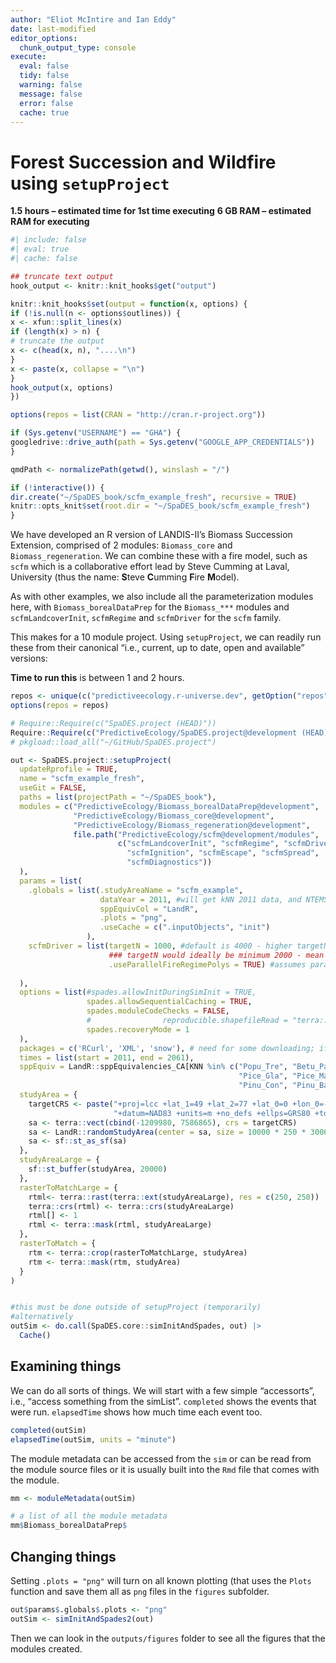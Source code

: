 ```yaml
---
author: "Eliot McIntire and Ian Eddy"
date: last-modified
editor_options:
  chunk_output_type: console
execute:
  eval: false
  tidy: false
  warning: false
  message: false
  error: false
  cache: true
---
```


# Forest Succession and Wildfire using `setupProject` {#sec-scfmEg}

**1.5 hours -- estimated time for 1st time executing**
**6 GB RAM -- estimated RAM for executing**

```r
#| include: false
#| eval: true
#| cache: false

## truncate text output
hook_output <- knitr::knit_hooks$get("output")

knitr::knit_hooks$set(output = function(x, options) {
if (!is.null(n <- options$outlines)) {
x <- xfun::split_lines(x)
if (length(x) > n) {
# truncate the output
x <- c(head(x, n), "....\n")
}
x <- paste(x, collapse = "\n")
}
hook_output(x, options)
})

options(repos = list(CRAN = "http://cran.r-project.org"))

if (Sys.getenv("USERNAME") == "GHA") {
googledrive::drive_auth(path = Sys.getenv("GOOGLE_APP_CREDENTIALS"))
}

qmdPath <- normalizePath(getwd(), winslash = "/")

if (!interactive()) {
dir.create("~/SpaDES_book/scfm_example_fresh", recursive = TRUE)
knitr::opts_knit$set(root.dir = "~/SpaDES_book/scfm_example_fresh")
}
```


We have developed an R version of LANDIS-II's Biomass Succession Extension, comprised
of 2 modules: `Biomass_core` and `Biomass_regeneration`. We can combine these with
a fire model, such as `scfm` which is a collaborative effort lead by Steve Cumming at 
Laval, University (thus the name: **S**teve **C**umming **F**ire **M**odel).

As with other examples, we also include all the parameterization modules here, with 
`Biomass_borealDataPrep` for the `Biomass_***` modules and `scfmLandcoverInit`, 
`scfmRegime` and `scfmDriver` for the `scfm` family.

This makes for a 10 module project. Using `setupProject`, we can readily run these
from their canonical "i.e., current, up to date, open and available" versions:

**Time to run this** is between 1 and 2 hours.

```r
repos <- unique(c("predictiveecology.r-universe.dev", getOption("repos")))
options(repos = repos)

# Require::Require(c("SpaDES.project (HEAD)"))
Require::Require(c("PredictiveEcology/SpaDES.project@development (HEAD)")) 
# pkgload::load_all("~/GitHub/SpaDES.project")

out <- SpaDES.project::setupProject(
  updateRprofile = TRUE,
  name = "scfm_example_fresh",
  useGit = FALSE,
  paths = list(projectPath = "~/SpaDES_book"),
  modules = c("PredictiveEcology/Biomass_borealDataPrep@development",
              "PredictiveEcology/Biomass_core@development",
              "PredictiveEcology/Biomass_regeneration@development",
              file.path("PredictiveEcology/scfm@development/modules",
                        c("scfmLandcoverInit", "scfmRegime", "scfmDriver",
                          "scfmIgnition", "scfmEscape", "scfmSpread",
                          "scfmDiagnostics"))
  ),
  params = list(
    .globals = list(.studyAreaName = "scfm_example",
                    dataYear = 2011, #will get kNN 2011 data, and NTEMS 2011 landcover
                    sppEquivCol = "LandR",
                    .plots = "png",
                    .useCache = c(".inputObjects", "init")
                 ),
    scfmDriver = list(targetN = 1000, #default is 4000 - higher targetN adds time + precision
                      ### targetN would ideally be minimum 2000 - mean fire size estimates will be bad with 1000
                      .useParallelFireRegimePolys = TRUE) #assumes parallelization is an otpion
    
  ),
  options = list(#spades.allowInitDuringSimInit = TRUE,
                 spades.allowSequentialCaching = TRUE,
                 spades.moduleCodeChecks = FALSE,
                 #                reproducible.shapefileRead = "terra::vect",
                 spades.recoveryMode = 1
  ),
  packages = c('RCurl', 'XML', 'snow'), # need for some downloading; if omitted, a message tells user
  times = list(start = 2011, end = 2061),
  sppEquiv = LandR::sppEquivalencies_CA[KNN %in% c("Popu_Tre", "Betu_Pap",
                                                   "Pice_Gla", "Pice_Mar",
                                                   "Pinu_Con", "Pinu_Ban")],
  studyArea = {
    targetCRS <- paste("+proj=lcc +lat_1=49 +lat_2=77 +lat_0=0 +lon_0=-95 +x_0=0 +y_0=0",
                       "+datum=NAD83 +units=m +no_defs +ellps=GRS80 +towgs84=0,0,0")
    sa <- terra::vect(cbind(-1209980, 7586865), crs = targetCRS)
    sa <- LandR::randomStudyArea(center = sa, size = 10000 * 250 * 30000, seed = 1002)
    sa <- sf::st_as_sf(sa)
  },
  studyAreaLarge = {
    sf::st_buffer(studyArea, 20000)
  },
  rasterToMatchLarge = {
    rtml<- terra::rast(terra::ext(studyAreaLarge), res = c(250, 250))
    terra::crs(rtml) <- terra::crs(studyAreaLarge)
    rtml[] <- 1
    rtml <- terra::mask(rtml, studyAreaLarge)
  },
  rasterToMatch = {
    rtm <- terra::crop(rasterToMatchLarge, studyArea)
    rtm <- terra::mask(rtm, studyArea)
  }
)


#this must be done outside of setupProject (temporarily)
#alternatively
outSim <- do.call(SpaDES.core::simInitAndSpades, out) |>
  Cache()
```


## Examining things

We can do all sorts of things. We will start with a few simple 
"accessorts", i.e., "access something from the simList".  `completed`
shows the events that were run. `elapsedTime` shows how much time 
each event too.

```r
completed(outSim)
elapsedTime(outSim, units = "minute")
```

The module metadata can be accessed from the `sim` or can be read from the module source files or it is usually built into the `Rmd` file that comes with the module.

```r
mm <- moduleMetadata(outSim)

# a list of all the module metadata
mm$Biomass_borealDataPrep$
```

## Changing things

Setting `.plots = "png"` will turn on all known plotting (that uses
the `Plots` function and save them all as `png` files in the `figures` subfolder.

```r
out$params$.globals$.plots <- "png"
outSim <- simInitAndSpades2(out)
```

Then we can look in the `outputs/figures` folder to see all the figures that the modules created.


